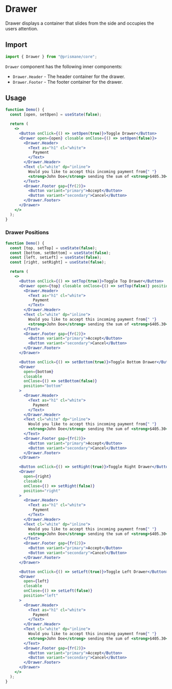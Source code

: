 # Drawer

Drawer displays a container that slides from the side and occupies the users attention.

## Import

```js
import { Drawer } from "@prismane/core";
```

`Drawer` component has the following inner components:

- `Drawer.Header` - The header container for the drawer.
- `Drawer.Footer` - The footer container for the drawer.

## Usage

```jsx
function Demo() {
  const [open, setOpen] = useState(false);

  return (
    <>
      <Button onClick={() => setOpen(true)}>Toggle Drawer</Button>
      <Drawer open={open} closable onClose={() => setOpen(false)}>
        <Drawer.Header>
          <Text as="h1" cl="white">
            Payment
          </Text>
        </Drawer.Header>
        <Text cl="white" dp="inline">
          Would you like to accept this incoming payment from{" "}
          <strong>John Doe</strong> sending the sum of <strong>$405.30</strong>
        </Text>
        <Drawer.Footer gap={fr(2)}>
          <Button variant="primary">Accept</Button>
          <Button variant="secondary">Cancel</Button>
        </Drawer.Footer>
      </Drawer>
    </>
  );
}
```

### Drawer Positions

```jsx
function Demo() {
  const [top, setTop] = useState(false);
  const [bottom, setBottom] = useState(false);
  const [left, setLeft] = useState(false);
  const [right, setRight] = useState(false);

  return (
    <>
      <Button onClick={() => setTop(true)}>Toggle Top Drawer</Button>
      <Drawer open={top} closable onClose={() => setTop(false)} position="top">
        <Drawer.Header>
          <Text as="h1" cl="white">
            Payment
          </Text>
        </Drawer.Header>
        <Text cl="white" dp="inline">
          Would you like to accept this incoming payment from{" "}
          <strong>John Doe</strong> sending the sum of <strong>$405.30</strong>
        </Text>
        <Drawer.Footer gap={fr(2)}>
          <Button variant="primary">Accept</Button>
          <Button variant="secondary">Cancel</Button>
        </Drawer.Footer>
      </Drawer>

      <Button onClick={() => setBottom(true)}>Toggle Bottom Drawer</Button>
      <Drawer
        open={bottom}
        closable
        onClose={() => setBottom(false)}
        position="bottom"
      >
        <Drawer.Header>
          <Text as="h1" cl="white">
            Payment
          </Text>
        </Drawer.Header>
        <Text cl="white" dp="inline">
          Would you like to accept this incoming payment from{" "}
          <strong>John Doe</strong> sending the sum of <strong>$405.30</strong>
        </Text>
        <Drawer.Footer gap={fr(2)}>
          <Button variant="primary">Accept</Button>
          <Button variant="secondary">Cancel</Button>
        </Drawer.Footer>
      </Drawer>

      <Button onClick={() => setRight(true)}>Toggle Right Drawer</Button>
      <Drawer
        open={right}
        closable
        onClose={() => setRight(false)}
        position="right"
      >
        <Drawer.Header>
          <Text as="h1" cl="white">
            Payment
          </Text>
        </Drawer.Header>
        <Text cl="white" dp="inline">
          Would you like to accept this incoming payment from{" "}
          <strong>John Doe</strong> sending the sum of <strong>$405.30</strong>
        </Text>
        <Drawer.Footer gap={fr(2)}>
          <Button variant="primary">Accept</Button>
          <Button variant="secondary">Cancel</Button>
        </Drawer.Footer>
      </Drawer>

      <Button onClick={() => setLeft(true)}>Toggle Left Drawer</Button>
      <Drawer
        open={left}
        closable
        onClose={() => setLeft(false)}
        position="left"
      >
        <Drawer.Header>
          <Text as="h1" cl="white">
            Payment
          </Text>
        </Drawer.Header>
        <Text cl="white" dp="inline">
          Would you like to accept this incoming payment from{" "}
          <strong>John Doe</strong> sending the sum of <strong>$405.30</strong>
        </Text>
        <Drawer.Footer gap={fr(2)}>
          <Button variant="primary">Accept</Button>
          <Button variant="secondary">Cancel</Button>
        </Drawer.Footer>
      </Drawer>
    </>
  );
}
```
